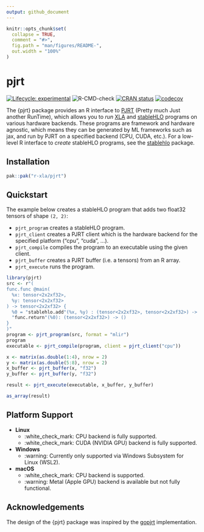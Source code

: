 ```yaml
---
output: github_document
---
```


<!-- README.md is generated from README.Rmd. Please edit that file -->

```r
knitr::opts_chunk$set(
  collapse = TRUE,
  comment = "#>",
  fig.path = "man/figures/README-",
  out.width = "100%"
)
```

# pjrt

<!-- badges: start -->
[![Lifecycle: experimental](https://img.shields.io/badge/lifecycle-experimental-orange.svg)](https://lifecycle.r-lib.org/articles/stages.html#experimental)
![R-CMD-check](https://github.com/r-xla/pjrt/actions/workflows/R-CMD-check.yaml/badge.svg)
[![CRAN status](https://www.r-pkg.org/badges/version/pjrt)](https://CRAN.R-project.org/package=pjrt)
[![codecov](https://codecov.io/gh/r-xla/pjrt/branch/main/graph/badge.svg)](https://codecov.io/gh/r-xla/pjrt)
<!-- badges: end -->

The {pjrt} package provides an R interface to [PJRT](https://github.com/openxla/pjrt) (Pretty much Just another RunTime), which allows you to *run* [XLA](https://openxla.org/) and [stableHLO](https://openxla.org/stablehlo) programs on various hardware backends.
These programs are framework and hardware agnostic, which means they can be generated by ML frameworks such as jax, and run by PJRT on a specified backend (CPU, CUDA, etc.).
For a low-level R interface to *create* stableHLO programs, see the [stablehlo](https://github.com/r-xla/stablehlo) package.

## Installation

```r
pak::pak("r-xla/pjrt")
```

## Quickstart

The example below creates a stableHLO program that adds two float32 tensors of shape `(2, 2)`:

* `pjrt_program` creates a stableHLO program.
* `pjrt_client` creates a PJRT client which is the hardware backend for the specified platform ("cpu", "cuda", ...).
* `pjrt_compile` compiles the program to an executable using the given client.
* `pjrt_buffer` creates a PJRT buffer (i.e. a tensors) from an R array.
* `pjrt_execute` runs the program.

```r
library(pjrt)
src <- r"(
func.func @main(
  %x: tensor<2x2xf32>,
  %y: tensor<2x2xf32>
) -> tensor<2x2xf32> {
  %0 = "stablehlo.add"(%x, %y) : (tensor<2x2xf32>, tensor<2x2xf32>) -> tensor<2x2xf32>
  "func.return"(%0): (tensor<2x2xf32>) -> ()
}
)"
program <- pjrt_program(src, format = "mlir")
program
executable <- pjrt_compile(program, client = pjrt_client("cpu"))

x <- matrix(as.double(1:4), nrow = 2)
y <- matrix(as.double(5:8), nrow = 2)
x_buffer <- pjrt_buffer(x, "f32")
y_buffer <- pjrt_buffer(y, "f32")

result <- pjrt_execute(executable, x_buffer, y_buffer)

as_array(result)
```

## Platform Support

- **Linux**
  - :white_check_mark: CPU backend is fully supported.
  - :white_check_mark: CUDA (NVIDIA GPU) backend is fully supported.
- **Windows**
  - :warning: Currently only supported via Windows Subsystem for Linux (WSL2).
- **macOS**
  - :white_check_mark: CPU backend is supported.
  - :warning: Metal (Apple GPU) backend is available but not fully functional.

## Acknowledgements

The design of the {pjrt} package was inspired by the [gopjrt](https://github.com/gomlx/gopjrt) implementation.
